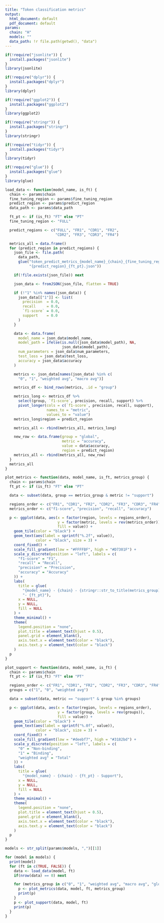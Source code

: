 ```yaml
---
title: "Token classification metrics"
output:
  html_document: default
  pdf_document: default
params:
  chain: "H"
  models: ""
  data_path: !r file.path(getwd(), "data")
---
```

```r
if(!require("jsonlite")) {
  install.packages("jsonlite")
}
library(jsonlite)

if(!require("dplyr")) {
  install.packages("dplyr")
}
library(dplyr)

if(!require("ggplot2")) {
  install.packages("ggplot2")
}
library(ggplot2)

if(!require("stringr")) {
  install.packages("stringr")
}
library(stringr)

if(!require("tidyr")) {
  install.packages("tidyr")
}
library(tidyr)

if(!require("glue")) {
  install.packages("glue")
}
library(glue)
```

```r
load_data <- function(model_name, is_ft) {
  chain <- params$chain
  fine_tuning_region <- params$fine_tuning_region
  predict_region <- params$predict_region
  data_path <- params$data_path

  ft_pt <- if (is_ft) "FT" else "PT"
  fine_tuning_region <- "FULL"

  predict_regions <- c("FULL", "FR1", "CDR1", "FR2",
                       "CDR2", "FR3", "CDR3", "FR4")

  metrics_all = data.frame()
  for (predict_region in predict_regions) {
    json_file <- file.path(
      data_path,
      glue("token_predict_metrics_{model_name}_{chain}_{fine_tuning_region}_",
           "{predict_region}_{ft_pt}.json"))

    if(!file.exists(json_file)) next

    json_data <- fromJSON(json_file, flatten = TRUE)

    if (!"1" %in% names(json_data)) {
      json_data[["1"]] <- list(
        precision  = 0.0,
        recall     = 0.0,
        `f1-score` = 0.0,
        support    = 0.0
      )
    }

    data <- data.frame(
      model_name = json_data$model_name,
      model_path = ifelse(is.null(json_data$model_path), NA,
                          json_data$model_path),
      num_parameters = json_data$num_parameters,
      test_loss = json_data$test_loss,
      accuracy = json_data$accuracy
    )

    metrics <- json_data[names(json_data) %in% c(
      "0", "1", "weighted avg", "macro avg")]

    metrics_df <- bind_rows(metrics, .id = "group")

    metrics_long <- metrics_df %>%
      select(group, `f1-score`, precision, recall, support) %>%
      pivot_longer(cols = c(`f1-score`, precision, recall, support),
                   names_to = "metric",
                   values_to = "value")
    metrics_long$region = predict_region

    metrics_all <- rbind(metrics_all, metrics_long)

    new_row <- data.frame(group = "global",
                          metric = "accuracy",
                          value = data$accuracy,
                          region = predict_region)
    metrics_all <- rbind(metrics_all, new_row)
  }
  metrics_all
}

plot_metrics <- function(data, model_name, is_ft, metrics_group) {
  chain <- params$chain
  ft_pt <- if (is_ft) "FT" else "PT"

  data <- subset(data, group == metrics_group & metric != "support")

  regions_order <- c("FR1", "CDR1", "FR2", "CDR2", "FR3", "CDR3", "FR4", "FULL")
  metrics_order <- c("f1-score", "precision", "recall", "accuracy")

  p <- ggplot(data, aes(x = factor(region, levels = regions_order),
                        y = factor(metric, levels = rev(metrics_order)),
                        fill = value)) +
    geom_tile(color = "black") +
    geom_text(aes(label = sprintf("%.2f", value)),
              color = "black", size = 3) +
    coord_fixed() +
    scale_fill_gradient(low = "#FFFFBF", high = "#D7301F") +
    scale_y_discrete(position = "left", labels = c(
      "f1-score" = "F1",
      "recall" = "Recall",
      "precision" = "Precision",
      "accuracy" = "Accuracy"
    )) +
    labs(
      title = glue(
        "{model_name} - {chain} - {stringr::str_to_title(metrics_group)} ",
        "- {ft_pt}"),
      x = NULL,
      y = NULL,
      fill = NULL
    ) +
    theme_minimal() +
    theme(
      legend.position = "none",
      plot.title = element_text(hjust = 0.5),
      panel.grid = element_blank(),
      axis.text.x = element_text(color = "black"),
      axis.text.y = element_text(color = "black")
    )
  p
}

plot_support <- function(data, model_name, is_ft) {
  chain <- params$chain
  ft_pt <- if (is_ft) "FT" else "PT"

  regions_order <- c("FR1", "CDR1", "FR2", "CDR2", "FR3", "CDR3", "FR4", "FULL")
  groups = c("1", "0", "weighted avg")

  data = subset(data, metric == "support" & group %in% groups)

  p <- ggplot(data, aes(x = factor(region, levels = regions_order),
                        y = factor(group, levels = rev(groups)),
                        fill = value)) +
    geom_tile(color = "black") +
    geom_text(aes(label = sprintf("%.0f", value)),
              color = "black", size = 3) +
    coord_fixed() +
    scale_fill_gradient(low = "#deebf7", high = "#3182bd") +
    scale_y_discrete(position = "left", labels = c(
      "0" = "Non-binding",
      "1" = "Binding",
      "weighted avg" = "Total"
    )) +
    labs(
      title = glue(
        "{model_name} - {chain} - {ft_pt} - Support"),
      x = NULL,
      y = NULL,
      fill = NULL
    ) +
    theme_minimal() +
    theme(
      legend.position = "none",
      plot.title = element_text(hjust = 0.5),
      panel.grid = element_blank(),
      axis.text.x = element_text(color = "black"),
      axis.text.y = element_text(color = "black")
    )
  p
}
```

```r
models <- str_split(params$models, ",")[[1]]

for (model in models) {
  print(model)
  for (ft in c(TRUE, FALSE)) {
    data <- load_data(model, ft)
    if(nrow(data) == 0) next

    for (metrics_group in c("0", "1", "weighted avg", "macro avg", "global")) {
      p <- plot_metrics(data, model, ft, metrics_group)
      print(p)
    }
    p <- plot_support(data, model, ft)
    print(p)
  }
}
```

